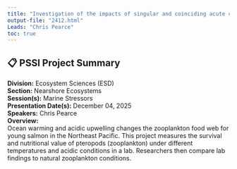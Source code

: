 ```yaml
---
title: "Investigation of the impacts of singular and coinciding acute climate stressors on the nutritional quality of the pteropod Limacina helicina, a juvenile Pacific salmon dietary species"
output-file: "2412.html"
Leads: "Chris Pearce"
toc: true
---
```


## 📋 PSSI Project Summary

**Division:** Ecosystem Sciences (ESD)  
**Section:** Nearshore Ecosystems  
**Session(s):** Marine Stressors  
**Presentation Date(s):** December 04, 2025  
**Speakers:** Chris Pearce  
**Overview:**  
Ocean warming and acidic upwelling changes the zooplankton food web for young salmon in the Northeast Pacific. This project measures the survival and nutritional value of pteropods (zooplankton) under different temperatures and acidic conditions in a lab. Researchers then compare lab findings to natural zooplankton conditions.   

